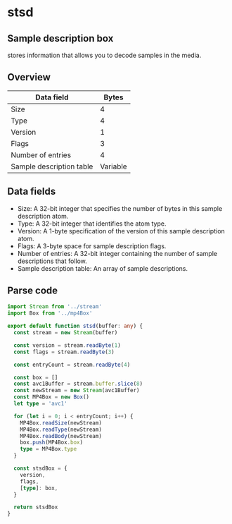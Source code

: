 # stsd
## Sample description box
stores information that allows you to decode samples in the media.
## Overview
| Data field  | Bytes |
| ----------- | ----- |
| Size        | 4     |
| Type        | 4     |
| Version        |1     |
| Flags       | 3    |
| Number of entries       | 4    |
| Sample description table      | Variable     |

## Data fields
- Size:
A 32-bit integer that specifies the number of bytes in this sample description atom.
- Type:
A 32-bit integer that identifies the atom type.
- Version:
A 1-byte specification of the version of this sample description atom.
- Flags:
A 3-byte space for sample description flags.
- Number of entries:
A 32-bit integer containing the number of sample descriptions that follow.
- Sample description table:
An array of sample descriptions.

## Parse code
```ts
import Stream from '../stream'
import Box from '../mp4Box'

export default function stsd(buffer: any) {
  const stream = new Stream(buffer)

  const version = stream.readByte(1)
  const flags = stream.readByte(3)

  const entryCount = stream.readByte(4)

  const box = []
  const avc1Buffer = stream.buffer.slice(8)
  const newStream = new Stream(avc1Buffer)
  const MP4Box = new Box()
  let type = 'avc1'

  for (let i = 0; i < entryCount; i++) {
    MP4Box.readSize(newStream)
    MP4Box.readType(newStream)
    MP4Box.readBody(newStream)
    box.push(MP4Box.box)
    type = MP4Box.type
  }

  const stsdBox = {
    version,
    flags,
    [type]: box,
  }

  return stsdBox
}
```
